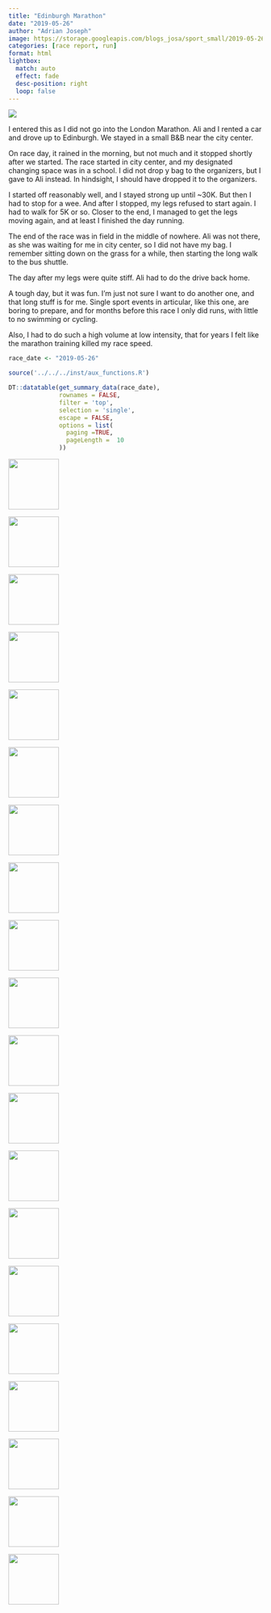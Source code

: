 ```yaml
---
title: "Edinburgh Marathon"
date: "2019-05-26"
author: "Adrian Joseph"
image: https://storage.googleapis.com/blogs_josa/sport_small/2019-05-26_EDINBURGH_MARATHON/img/00.png
categories: [race report, run]
format: html
lightbox:
  match: auto
  effect: fade
  desc-position: right
  loop: false
---
```

![](https://storage.googleapis.com/blogs_josa/sport_small/2019-05-26_EDINBURGH_MARATHON/img/00.png)

I entered this as I did not go into the London Marathon. Ali and I rented a car and drove up to Edinburgh. We stayed in a small B&B near the city center.

On race day, it rained in the morning, but not much and it stopped shortly after we started. The race started in city center, and my designated changing space was in a school. I did not drop y bag to the organizers, but I gave to Ali instead. In hindsight, I should have dropped it to the organizers.

I started off reasonably well, and I stayed strong up until ~30K. But then I had to stop for a wee. And after I stopped, my legs refused to start again. I had to walk for 5K or so. Closer to the end, I managed to get the legs moving again, and at least I finished the day running.

The end of the race was in field in the middle of nowhere. Ali was not there, as she was waiting for me in city center, so I did not have my bag. I remember sitting down on the grass for a while, then starting the long walk to the bus shuttle.

The day after my legs were quite stiff. Ali had to do the drive back home.

A tough day, but it was fun. I'm just not sure I want to do another one, and that long stuff is for me. Single sport events in articular, like this one, are boring to prepare, and for months before this race I only did runs, with little to no swimming or cycling.

Also, I had to do such a high volume at low intensity, that for years I felt like the marathon training killed my race speed.

```r
race_date <- "2019-05-26"

source('../../../inst/aux_functions.R')

DT::datatable(get_summary_data(race_date),
              rownames = FALSE,
              filter = 'top',
              selection = 'single',
              escape = FALSE,
              options = list(
                paging =TRUE,
                pageLength =  10
              ))
```


::: {layout-ncol=4}
![](https://storage.googleapis.com/blogs_josa/sport_small/2019-05-26_EDINBURGH_MARATHON/img/00.png){ width="100" group="hi" }

![](https://storage.googleapis.com/blogs_josa/sport_small/2019-05-26_EDINBURGH_MARATHON/img/01.png){ width="100" group="hi" }

![](https://storage.googleapis.com/blogs_josa/sport_small/2019-05-26_EDINBURGH_MARATHON/img/02.png){ width="100" group="hi" }

![](https://storage.googleapis.com/blogs_josa/sport_small/2019-05-26_EDINBURGH_MARATHON/img/03.png){ width="100" group="hi" }

![](https://storage.googleapis.com/blogs_josa/sport_small/2019-05-26_EDINBURGH_MARATHON/img/04.png){ width="100" group="hi" }

![](https://storage.googleapis.com/blogs_josa/sport_small/2019-05-26_EDINBURGH_MARATHON/img/EMFB18661-original.jpeg){ width="100" group="hi" }

![](https://storage.googleapis.com/blogs_josa/sport_small/2019-05-26_EDINBURGH_MARATHON/img/EMFD13492-original.jpeg){ width="100" group="hi" }

![](https://storage.googleapis.com/blogs_josa/sport_small/2019-05-26_EDINBURGH_MARATHON/img/EMFH12131-original.jpeg){ width="100" group="hi" }

![](https://storage.googleapis.com/blogs_josa/sport_small/2019-05-26_EDINBURGH_MARATHON/img/EMFM3874-original.jpeg){ width="100" group="hi" }

![](https://storage.googleapis.com/blogs_josa/sport_small/2019-05-26_EDINBURGH_MARATHON/img/EMFN15164-original.jpeg){ width="100" group="hi" }

![](https://storage.googleapis.com/blogs_josa/sport_small/2019-05-26_EDINBURGH_MARATHON/img/EMFQ22981-original.jpeg){ width="100" group="hi" }

![](https://storage.googleapis.com/blogs_josa/sport_small/2019-05-26_EDINBURGH_MARATHON/img/EMFS8900-original.jpeg){ width="100" group="hi" }

![](https://storage.googleapis.com/blogs_josa/sport_small/2019-05-26_EDINBURGH_MARATHON/img/EMFV3863-original.jpeg){ width="100" group="hi" }

![](https://storage.googleapis.com/blogs_josa/sport_small/2019-05-26_EDINBURGH_MARATHON/img/EMFX11352-original.jpeg){ width="100" group="hi" }

![](https://storage.googleapis.com/blogs_josa/sport_small/2019-05-26_EDINBURGH_MARATHON/img/XXXA0000-original.jpeg){ width="100" group="hi" }

![](https://storage.googleapis.com/blogs_josa/sport_small/2019-05-26_EDINBURGH_MARATHON/img/XXXA0001-original.jpeg){ width="100" group="hi" }

![](https://storage.googleapis.com/blogs_josa/sport_small/2019-05-26_EDINBURGH_MARATHON/img/XXXA0002-original.jpeg){ width="100" group="hi" }

![](https://storage.googleapis.com/blogs_josa/sport_small/2019-05-26_EDINBURGH_MARATHON/img/XXXA0003-original.jpeg){ width="100" group="hi" }

![](https://storage.googleapis.com/blogs_josa/sport_small/2019-05-26_EDINBURGH_MARATHON/img/XXXA0004-original.jpeg){ width="100" group="hi" }

![](https://storage.googleapis.com/blogs_josa/sport_small/2019-05-26_EDINBURGH_MARATHON/img/XXXA0005-original.jpeg){ width="100" group="hi" }
:::

